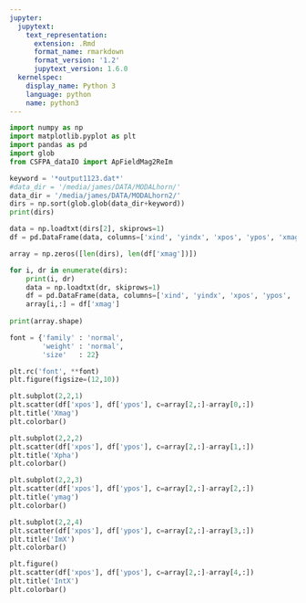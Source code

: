 ```yaml
---
jupyter:
  jupytext:
    text_representation:
      extension: .Rmd
      format_name: rmarkdown
      format_version: '1.2'
      jupytext_version: 1.6.0
  kernelspec:
    display_name: Python 3
    language: python
    name: python3
---
```


```python
import numpy as np
import matplotlib.pyplot as plt
import pandas as pd
import glob
from CSFPA_dataIO import ApFieldMag2ReIm
```

```python
keyword = '*output1123.dat*'
#data_dir = '/media/james/DATA/MODALhorn/'
data_dir = '/media/james/DATA/MODALhorn2/'
dirs = np.sort(glob.glob(data_dir+keyword))
print(dirs)
```

```python
data = np.loadtxt(dirs[2], skiprows=1)
df = pd.DataFrame(data, columns=['xind', 'yindx', 'xpos', 'ypos', 'xmag', 'xpha', 'ymag', 'ypha', 'poynz'])

array = np.zeros([len(dirs), len(df['xmag'])])

for i, dr in enumerate(dirs):
    print(i, dr)
    data = np.loadtxt(dr, skiprows=1)
    df = pd.DataFrame(data, columns=['xind', 'yindx', 'xpos', 'ypos', 'xmag', 'xpha', 'ymag', 'ypha', 'poynz'])
    array[i,:] = df['xmag']
    
print(array.shape)
```

```python
font = {'family' : 'normal',
        'weight' : 'normal',
        'size'   : 22}

plt.rc('font', **font)
plt.figure(figsize=(12,10))

plt.subplot(2,2,1)
plt.scatter(df['xpos'], df['ypos'], c=array[2,:]-array[0,:])
plt.title('Xmag')
plt.colorbar()

plt.subplot(2,2,2)
plt.scatter(df['xpos'], df['ypos'], c=array[2,:]-array[1,:])
plt.title('Xpha')
plt.colorbar()

plt.subplot(2,2,3)
plt.scatter(df['xpos'], df['ypos'], c=array[2,:]-array[2,:])
plt.title('ymag')
plt.colorbar()

plt.subplot(2,2,4)
plt.scatter(df['xpos'], df['ypos'], c=array[2,:]-array[3,:])
plt.title('ImX')
plt.colorbar()

plt.figure()
plt.scatter(df['xpos'], df['ypos'], c=array[2,:]-array[4,:])
plt.title('IntX')
plt.colorbar()
```

```python

```
